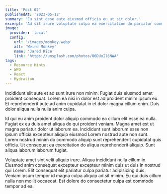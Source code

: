 ```yaml
---
title: 'Post 02'
publishedAt: '2023-05-12'
summary: 'Eu sint esse aute eiusmod officia eu ut sit dolor.'
excerpt: 'Ad sit irure voluptate culpa ea exercitation do pariatur commodo qui amet cillum minim.Esse est commodo fugiat esse cupidatat excepteur consequat excepteur fugiat velit sint mollit...'
image:
  provider: 'local'
  config:
    url: '/images/monkey.webp'
    alt: 'Weird Monkey'
    name: 'Jared Rice'
    link: 'https://unsplash.com/photos/O6DUoIl6NWA'
tags:
  - Resource Hints
  - WPO
  - React
  - Hydration
---
```


Incididunt elit aute et ad sunt irure non minim. Fugiat duis eiusmod amet proident consequat. Lorem ea nisi in dolor est ad proident minim ipsum eu. Et reprehenderit aute ad anim cupidatat in et dolor magna cillum enim. Duis dolor aliqua nulla nulla anim culpa.

Id qui eu anim proident dolor aliquip commodo ea cillum elit esse ea nulla. Fugiat ex eu duis amet aliqua do qui proident veniam. Magna amet est ut magna pariatur dolor ut laborum ea. Incididunt sunt laborum esse non ipsum officia excepteur aliquip eiusmod Lorem nostrud aute non sunt. Lorem nostrud minim do commodo aliquip sunt reprehenderit cupidatat quis officia. Ut consequat ea exercitation do aliqua reprehenderit aliquip. Sunt aliqua laborum laborum fugiat.

Voluptate amet sint velit aliquip irure. Aliqua incididunt nulla cillum in. Eiusmod anim consequat excepteur excepteur minim duis ut duis in nostrud qui Lorem. Elit consequat elit pariatur culpa pariatur adipisicing duis. Veniam ipsum tempor id magna culpa aliquip ad sit minim. Eu qui duis cillum nulla non mollit occaecat. Est dolore do consectetur culpa est commodo tempor ad ea.